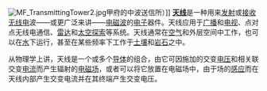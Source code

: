 [[File:MF_TransmittingTower2.jpg|thumb]]甲府的中波送信所）]]
'''[[天线|天线]]'''是一种用来[[信号发射|发射]]或[[接收|接收]][[无线电|无线电]]波——或更广泛来讲——[[电磁波|电磁波]]的[[电学|电子]]器件。天线应用于[[广播|广播]]和[[电视|电视]]、点对点无线电通信、[[雷达|雷达]]和[[太空探索|太空探索]]等系统。天线通常在[[空气|空气]]和外层空间中工作，也可以在[[水|水]]下运行，甚至在某些频率下工作于[[土壤|土壤]]和[[岩石|岩石]]之中。

从物理学上讲，天线是一个或多个[[导体|导体]]的组合，由它可因施加的交变[[电压|电压]]和相关联交变[[电流|电流]]而产生辐射的[[电磁场|电磁场]]，或者可以将它放置在电磁场中，由于场的[[感应|感应]]而在天线内部产生交变电流并在其终端产生交变电压。
<noinclude>
</noinclude>